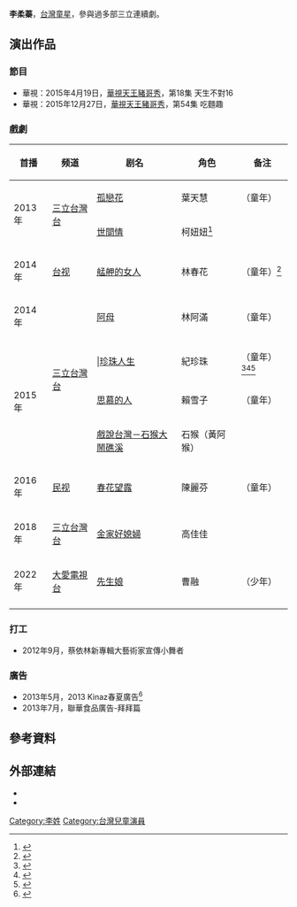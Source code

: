 {{藝人
| 姓名     = 李柔蓁(Melody Lee)
| 類型     = 童星
| 國籍     = {{ROC}}
| 出生日期 = {{Birth_date_and_age|2004|04|06}}
| 出生地點 = {{TWN}}
| 語言     = [[國語|國語]]、[[台語|台語]]
| 出道地點 = 臺灣
}}

'''李柔蓁'''，[[台灣|台灣]][[童星|童星]]，參與過多部三立連續劇。

==演出作品==
===節目===
*華視：2015年4月19日，[[華視天王豬哥秀|華視天王豬哥秀]]，第18集 天生不對16
*華視：2015年12月27日，[[華視天王豬哥秀|華視天王豬哥秀]]，第54集 吃麵趣

===戲劇===
{| class="wikitable" 
|- 
! 首播  ||  频道 || 剧名 || 角色  || 备注
|-
|rowspan=2| 2013年|| rowspan=2| [[三立台灣台|三立台灣台]] || [[孤戀花_(2013年電視劇)|孤戀花]] || 葉天慧 ||（童年）
|-
|[[世間情|世間情]]||柯妞妞<ref>{{cite web |url=http://www.ettoday.net/news/20140817/390741.htm |title=流落在外的小龍女？《世間情》妞妞西瓜皮竟然像成龍！ |publisher=ETtoday東森新聞雲 |date=2014-08-17 |access-date=2015-05-24 |archive-date=2015-09-24 |archive-url=https://web.archive.org/web/20150924131912/http://www.ettoday.net/news/20140817/390741.htm |dead-url=no }}</ref>||
|-
|2014年||[[台视|台视]]||[[艋舺的女人|艋舺的女人]]||林春花||（童年）<ref>{{youtube|JCArgsId9xY| 台視【艋舺的女人】幕後花絮_小春花小秋月}}</ref>
|-
|2014年||rowspan=4|[[三立台灣台|三立台灣台]]||[[阿母_(電視劇)|阿母]]||林阿滿||（童年）
|-
|rowspan=3|2015年|||[[珍珠人生|珍珠人生]]||紀珍珠||（童年）<ref>{{youtube|C4cOe8QcZOc| 【珍珠人生】珍珠篇預告}}</ref><ref>{{youtube|p7DBzwhl8IU| 【珍珠人生】童星篇預告}}</ref><ref>{{cite web |url=http://www.setn.com/E/News.aspx?NewsID=58918 |title=《珍珠人生》李柔蓁演小珍珠孝順學做戲　一心賺錢給阿嬤用 |publisher=三立新聞網 |date=2015-01-27 |access-date=2015-05-24 |archive-date=2016-03-05 |archive-url=https://web.archive.org/web/20160305014302/http://www.setn.com/E/News.aspx?NewsID=58918 |dead-url=no }}</ref>
|-
|[[思慕的人_(電視劇)|思慕的人]]||賴雪子||（童年）
|-
|[[戲說台灣|戲說台灣－石猴大鬧礁溪]]||石猴（黃阿猴）||
|-
|2016年||[[民视|民视]]||[[春花望露|春花望露]]||陳麗芬||（童年）
|-
|2018年||[[三立台灣台|三立台灣台]]||[[金家好媳婦|金家好媳婦]]||高佳佳||
|-
|2022年||[[大愛電視台|大愛電視台]]||[[先生娘|先生娘]]||曹融||（少年）
|-
|}

===打工===
*2012年9月，蔡依林新專輯大藝術家宣傳小舞者

===廣告===
*2013年5月，2013 Kinaz春夏廣告<ref>{{youtube|Z5rz4wARnDE|2013 05 11 Hebe 田馥甄 2013 KINAZ 春夏廣告}}</ref>
*2013年7月，聯華食品廣告-拜拜篇

==參考資料==
{{reflist|colwidth=40em}}

==外部連結==
*{{Facebook|KuKuRounoShengHuoZhaJi|李柔蓁（柔柔）}}
*{{Sinaweibo|liroujen0406|李柔蓁_柔柔}}

[[Category:李姓|Category:李姓]]
[[Category:台灣兒童演員|Category:台灣兒童演員]]